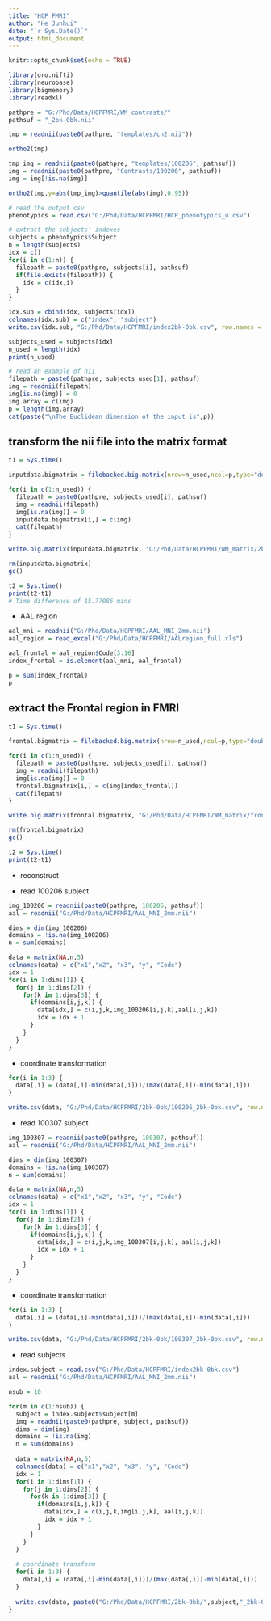 ```yaml
---
title: "HCP FMRI"
author: "He Junhui"
date: "`r Sys.Date()`"
output: html_document
---
```


```r
knitr::opts_chunk$set(echo = TRUE)
```

```r
library(oro.nifti)
library(neurobase)
library(bigmemory)
library(readxl)
```


```r
pathpre = "G:/Phd/Data/HCPFMRI/WM_contrasts/"
pathsuf = "_2bk-0bk.nii"
```

```r
tmp = readnii(paste0(pathpre, "templates/ch2.nii"))
```

```r
ortho2(tmp)
```

```r
tmp_img = readnii(paste0(pathpre, "templates/100206", pathsuf))
img = readnii(paste0(pathpre, "Contrasts/100206", pathsuf))
img = img[!is.na(img)]
```



```r
ortho2(tmp,y=abs(tmp_img)>quantile(abs(img),0.95))
```



```r
# read the output csv
phenotypics = read.csv("G:/Phd/Data/HCPFMRI/HCP_phenotypics_u.csv")
```

```r
# extract the subjects' indexes
subjects = phenotypics$Subject
n = length(subjects)
idx = c()
for(i in c(1:n)) {
  filepath = paste0(pathpre, subjects[i], pathsuf)
  if(file.exists(filepath)) {
    idx = c(idx,i)
  }
}
```

```r
idx.sub = cbind(idx, subjects[idx])
colnames(idx.sub) = c("index", "subject")
write.csv(idx.sub, "G:/Phd/Data/HCPFMRI/index2bk-0bk.csv", row.names = FALSE)
```

```r
subjects_used = subjects[idx]
n_used = length(idx)
print(n_used)
```

```r
# read an example of nii
filepath = paste0(pathpre, subjects_used[1], pathsuf)
img = readnii(filepath)
img[is.na(img)] = 0
img.array = c(img)
p = length(img.array)
cat(paste("\nThe Euclidean dimension of the input is",p))
```

## transform the nii file into the matrix format

```r
t1 = Sys.time()
```


```r
inputdata.bigmatrix = filebacked.big.matrix(nrow=n_used,ncol=p,type="double",backingfile = "2bk-0bk_tem.csv", backingpath = "G:/Phd/Data/HCPFMRI/WM_matrix/")
```


```r
for(i in c(1:n_used)) {
  filepath = paste0(pathpre, subjects_used[i], pathsuf)
  img = readnii(filepath)
  img[is.na(img)] = 0
  inputdata.bigmatrix[i,] = c(img)
  cat(filepath)
}
```

```r
write.big.matrix(inputdata.bigmatrix, "G:/Phd/Data/HCPFMRI/WM_matrix/2bk-0bk.csv")
```

```r
rm(inputdata.bigmatrix)
gc()
```

```r
t2 = Sys.time()
print(t2-t1)
# Time difference of 15.77086 mins
```

+ AAL region

```r
aal_mni = readnii("G:/Phd/Data/HCPFMRI/AAL_MNI_2mm.nii")
aal_region = read_excel("G:/Phd/Data/HCPFMRI/AALregion_full.xls")
```

```r
aal_frontal = aal_region$Code[3:16]
index_frontal = is.element(aal_mni, aal_frontal)
```

```r
p = sum(index_frontal)
p
```

## extract the Frontal region in FMRI

```r
t1 = Sys.time()
```


```r
frontal.bigmatrix = filebacked.big.matrix(nrow=n_used,ncol=p,type="double",backingfile = "frontal_tem.csv", backingpath = "G:/Phd/Data/HCPFMRI/WM_matrix/")
```


```r
for(i in c(1:n_used)) {
  filepath = paste0(pathpre, subjects_used[i], pathsuf)
  img = readnii(filepath)
  img[is.na(img)] = 0
  frontal.bigmatrix[i,] = c(img[index_frontal])
  cat(filepath)
}
```

```r
write.big.matrix(frontal.bigmatrix, "G:/Phd/Data/HCPFMRI/WM_matrix/frontal.csv")
```

```r
rm(frontal.bigmatrix)
gc()
```

```r
t2 = Sys.time()
print(t2-t1)
```

+ reconstruct

+ read 100206 subject

```r
img_100206 = readnii(paste0(pathpre, 100206, pathsuf))
aal = readnii("G:/Phd/Data/HCPFMRI/AAL_MNI_2mm.nii")
```

```r
dims = dim(img_100206)
domains = !is.na(img_100206)
n = sum(domains)
```

```r
data = matrix(NA,n,5)
colnames(data) = c("x1","x2", "x3", "y", "Code")
idx = 1
for(i in 1:dims[1]) {
  for(j in 1:dims[2]) {
    for(k in 1:dims[3]) {
      if(domains[i,j,k]) {
        data[idx,] = c(i,j,k,img_100206[i,j,k],aal[i,j,k])
        idx = idx + 1
      }
    }
  }
}
```

+ coordinate transformation

```r
for(i in 1:3) {
  data[,i] = (data[,i]-min(data[,i]))/(max(data[,i])-min(data[,i]))
}
```

```r
write.csv(data, "G:/Phd/Data/HCPFMRI/2bk-0bk/100206_2bk-0bk.csv", row.names = FALSE)
```

+ read 100307 subject

```r
img_100307 = readnii(paste0(pathpre, 100307, pathsuf))
aal = readnii("G:/Phd/Data/HCPFMRI/AAL_MNI_2mm.nii")
```

```r
dims = dim(img_100307)
domains = !is.na(img_100307)
n = sum(domains)
```

```r
data = matrix(NA,n,5)
colnames(data) = c("x1","x2", "x3", "y", "Code")
idx = 1
for(i in 1:dims[1]) {
  for(j in 1:dims[2]) {
    for(k in 1:dims[3]) {
      if(domains[i,j,k]) {
        data[idx,] = c(i,j,k,img_100307[i,j,k], aal[i,j,k])
        idx = idx + 1
      }
    }
  }
}
```

+ coordinate transformation

```r
for(i in 1:3) {
  data[,i] = (data[,i]-min(data[,i]))/(max(data[,i])-min(data[,i]))
}
```

```r
write.csv(data, "G:/Phd/Data/HCPFMRI/2bk-0bk/100307_2bk-0bk.csv", row.names = FALSE)
```

+ read subjects

```r
index.subject = read.csv("G:/Phd/Data/HCPFMRI/index2bk-0bk.csv")
aal = readnii("G:/Phd/Data/HCPFMRI/AAL_MNI_2mm.nii")
```

```r
nsub = 10

for(m in c(1:nsub)) {
  subject = index.subject$subject[m]
  img = readnii(paste0(pathpre, subject, pathsuf))
  dims = dim(img)
  domains = !is.na(img)
  n = sum(domains)
  
  data = matrix(NA,n,5)
  colnames(data) = c("x1","x2", "x3", "y", "Code")
  idx = 1
  for(i in 1:dims[1]) {
    for(j in 1:dims[2]) {
      for(k in 1:dims[3]) {
        if(domains[i,j,k]) {
          data[idx,] = c(i,j,k,img[i,j,k], aal[i,j,k])
          idx = idx + 1
        }
      }
    }
  }
  
  # coordinate transform
  for(i in 1:3) {
    data[,i] = (data[,i]-min(data[,i]))/(max(data[,i])-min(data[,i]))
  }
  
  write.csv(data, paste0("G:/Phd/Data/HCPFMRI/2bk-0bk/",subject,"_2bk-0bk.csv"), row.names = FALSE)
}
```

